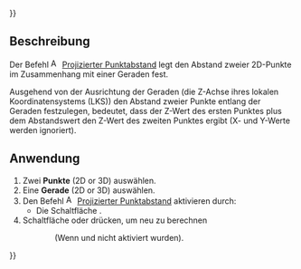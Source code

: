{{UnfinishedDocu{{#translation:}}}}
<languages/>

{{Docnav/de
|[[Assembly3_ConstraintEqualRadius/de|Gleicher Radius]]
|[[Assembly3_ConstraintEqualPointLineDistance/de|Gleicher Punkt-Linie-Abstand]]
|[[Assembly3_Workbench/de|Assembly3]]
|IconL=Assembly_ConstraintEqualRadius.svg
|IconR=Assembly_ConstraintEqualPointLineDistance.svg‎‎
|IconC=Assembly3_workbench_icon.svg
}}

{{GuiCommand/de
|Name=Assembly3 ConstraintPointsProjectDistance
|Name/de=Assembly3 ProjizierterPunktabstand
|Icon=Assembly_ConstraintPointsProjectDistance.svg
|Workbenches=[[Assembly3_Workbench/de|Assembly3]]
}}

<span id="Description"></span>
== Beschreibung ==

Der Befehl [[Image:Assembly_ConstraintPointsProjectDistance.svg|16px]] [[Assembly3_ConstraintPointsProjectDistance/de|Projizierter Punktabstand]] legt den Abstand zweier 2D-Punkte im Zusammenhang mit einer Geraden fest.

Ausgehend von der Ausrichtung der Geraden (die Z-Achse ihres lokalen Koordinatensystems (LKS)) den Abstand zweier Punkte entlang der Geraden festzulegen, bedeutet, dass der Z-Wert des ersten Punktes plus dem Abstandswert den Z-Wert des zweiten Punktes ergibt (X- und Y-Werte werden ignoriert).

<span id="Usage"></span>
== Anwendung == 

# Zwei '''Punkte''' (2D or 3D) auswählen.
# Eine '''Gerade''' (2D or 3D) auswählen.
# Den Befehl [[Image:Assembly_ConstraintPointsProjectDistance.svg|16px]] [[Assembly3_ConstraintPointsProjectDistance/de|Projizierter Punktabstand]] aktivieren durch:
#* Die Schaltfläche {{Button|[[Image:Assembly_ConstraintPointsProjectDistance.svg|16px]] [[Assembly3_ConstraintPointsProjectDistance| Projizierter Punktabstand]]}}.
# Schaltfläche {{Button|[[Image:Assembly3_workbench_icon.svg|16px]] [[Assembly3_ResolveConstraints/de|Beziehungen berechnen]]}} oder {{Button|[[Image:Assembly_QuickSolve.svg|16px]] [[Assembly3_QuickSolve/de|Schnelle Berechnung]]}} drücken, um neu zu berechnen 
:: (Wenn {{Button|[[Image:Assembly_AutoRecompute.svg|16px]] [[Assembly3_AutoRecompute/de|Automatische Berechnung]]}} und {{Button|[[Image:Assembly_SmartRecompute.svg|16px]] [[Assembly3_SmartRecompute/de|Smarte Berechnung]]}} nicht aktiviert wurden).


{{Docnav/de
|[[Assembly3_ConstraintEqualRadius/de|Gleicher Radius]]
|[[Assembly3_ConstraintEqualPointLineDistance/de|Gleicher Punkt-Linie-Abstand]]
|[[Assembly3_Workbench/de|Assembly3]]
|IconL=Assembly_ConstraintEqualRadius.svg
|IconR=Assembly_ConstraintEqualPointLineDistance.svg‎‎
|IconC=Assembly3_workbench_icon.svg
}}

{{Userdocnavi{{#translation:}}}}